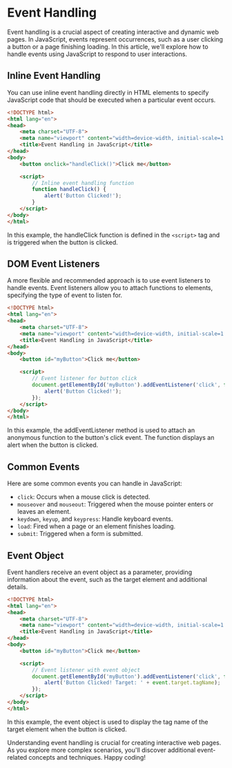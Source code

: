 # Event Handling

Event handling is a crucial aspect of creating interactive and dynamic web pages. In JavaScript, events represent occurrences, such as a user clicking a button or a page finishing loading. In this article, we'll explore how to handle events using JavaScript to respond to user interactions.

## Inline Event Handling
You can use inline event handling directly in HTML elements to specify JavaScript code that should be executed when a particular event occurs.

```html
<!DOCTYPE html>
<html lang="en">
<head>
    <meta charset="UTF-8">
    <meta name="viewport" content="width=device-width, initial-scale=1.0">
    <title>Event Handling in JavaScript</title>
</head>
<body>
    <button onclick="handleClick()">Click me</button>

    <script>
        // Inline event handling function
        function handleClick() {
            alert('Button Clicked!');
        }
    </script>
</body>
</html>
```

In this example, the handleClick function is defined in the `<script>` tag and is triggered when the button is clicked.

## DOM Event Listeners
A more flexible and recommended approach is to use event listeners to handle events. Event listeners allow you to attach functions to elements, specifying the type of event to listen for.

```html
<!DOCTYPE html>
<html lang="en">
<head>
    <meta charset="UTF-8">
    <meta name="viewport" content="width=device-width, initial-scale=1.0">
    <title>Event Handling in JavaScript</title>
</head>
<body>
    <button id="myButton">Click me</button>

    <script>
        // Event listener for button click
        document.getElementById('myButton').addEventListener('click', function() {
            alert('Button Clicked!');
        });
    </script>
</body>
</html>
```

In this example, the addEventListener method is used to attach an anonymous function to the button's click event. The function displays an alert when the button is clicked.

## Common Events
Here are some common events you can handle in JavaScript:

- `click`: Occurs when a mouse click is detected.
- `mouseover` and `mouseout`: Triggered when the mouse pointer enters or leaves an element.
- `keydown`, `keyup`, and `keypress`: Handle keyboard events.
- `load`: Fired when a page or an element finishes loading.
- `submit`: Triggered when a form is submitted.

## Event Object
Event handlers receive an event object as a parameter, providing information about the event, such as the target element and additional details.

```html
<!DOCTYPE html>
<html lang="en">
<head>
    <meta charset="UTF-8">
    <meta name="viewport" content="width=device-width, initial-scale=1.0">
    <title>Event Handling in JavaScript</title>
</head>
<body>
    <button id="myButton">Click me</button>

    <script>
        // Event listener with event object
        document.getElementById('myButton').addEventListener('click', function(event) {
            alert('Button Clicked! Target: ' + event.target.tagName);
        });
    </script>
</body>
</html>
```

In this example, the event object is used to display the tag name of the target element when the button is clicked.

Understanding event handling is crucial for creating interactive web pages. As you explore more complex scenarios, you'll discover additional event-related concepts and techniques. Happy coding!





